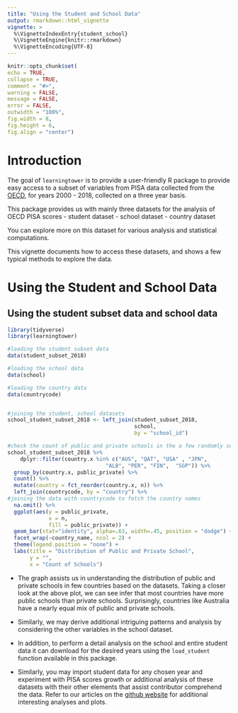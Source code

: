 ```yaml
---
title: "Using the Student and School Data" 
output: rmarkdown::html_vignette
vignette: >
  %\VignetteIndexEntry{student_school}
  %\VignetteEngine{knitr::rmarkdown}
  %\VignetteEncoding{UTF-8}
---
```


```r
knitr::opts_chunk$set(
echo = TRUE,
collapse = TRUE,
comment = "#>",
warning = FALSE,
message = FALSE,
error = FALSE,
outwidth = "100%",
fig.width = 8,
fig.height = 6,
fig.align = "center")
```

# Introduction

The goal of `learningtower` is to provide a user-friendly R package to provide easy access to a subset of variables from PISA data collected from the [OECD](http://www.oecd.org/pisa/data/), for years 2000 - 2018, collected on a three year basis.

This package provides us with mainly three datasets for the analysis of OECD PISA scores 
- student dataset 
- school dataset 
- country dataset

You can explore more on this dataset for various analysis and statistical computations.

This vignette documents how to access these datasets, and shows a few typical methods to explore the data.

# Using the Student and School Data

## Using the student subset data and school data

```r
library(tidyverse)
library(learningtower)

#loading the student subset data 
data(student_subset_2018)

#loading the school data
data(school)

#loading the country data
data(countrycode)


#joining the student, school datasets
school_student_subset_2018 <- left_join(student_subset_2018, 
                                        school, 
                                        by = "school_id") 

#check the count of public and private schools in the a few randomly selected countries
school_student_subset_2018 %>% 
    dplyr::filter(country.x %in% c("AUS", "QAT", "USA" , "JPN", 
                               "ALB", "PER", "FIN",  "SGP")) %>%
  group_by(country.x, public_private) %>% 
  count() %>% 
  mutate(country = fct_reorder(country.x, n)) %>% 
  left_join(countrycode, by = "country") %>% 
#joining the data with countrycode to fetch the country names
  na.omit() %>% 
  ggplot(aes(y = public_private,
             x = n,
             fill = public_private)) +
  geom_bar(stat="identity", alpha=.63, width=.45, position = "dodge") +
  facet_wrap(~country_name, ncol = 2) +
  theme(legend.position = "none") +
  labs(title = "Distribution of Public and Private School", 
       y = "",
       x = "Count of Schools")
```

- The graph assists us in understanding the distribution of public and private schools in few countries based on the datasets. Taking a closer look at the above plot, we can see infer that most countries have more public schools than private schools. Surprisingly, countries like Australia have a nearly equal mix of public and private schools.

- Similarly, we may derive additional intriguing patterns and analysis by considering the other variables in the school dataset.

- In addition, to perform  a detail analysis on the school and entire student data it can download for the desired years using the `load_student` function available in this package. 

- Similarly, you may import student data for any chosen year and experiment with PISA scores growth or additional analysis of these datasets with their other elements that assist contributor comprehend the data. Refer to our articles on the [github website](https://kevinwang09.github.io/learningtower/) for additional interesting analyses and plots.


